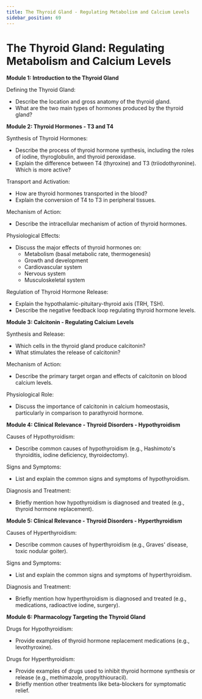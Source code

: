 ```yaml
---
title: The Thyroid Gland - Regulating Metabolism and Calcium Levels
sidebar_position: 69
---
```


# The Thyroid Gland: Regulating Metabolism and Calcium Levels

**Module 1: Introduction to the Thyroid Gland**

Defining the Thyroid Gland:
* Describe the location and gross anatomy of the thyroid gland.
* What are the two main types of hormones produced by the thyroid gland?

**Module 2: Thyroid Hormones - T3 and T4**

Synthesis of Thyroid Hormones:
* Describe the process of thyroid hormone synthesis, including the roles of iodine, thyroglobulin, and thyroid peroxidase.
* Explain the difference between T4 (thyroxine) and T3 (triiodothyronine). Which is more active?

Transport and Activation:
* How are thyroid hormones transported in the blood?
* Explain the conversion of T4 to T3 in peripheral tissues.

Mechanism of Action:
* Describe the intracellular mechanism of action of thyroid hormones.

Physiological Effects:
* Discuss the major effects of thyroid hormones on:
    * Metabolism (basal metabolic rate, thermogenesis)
    * Growth and development
    * Cardiovascular system
    * Nervous system
    * Musculoskeletal system

Regulation of Thyroid Hormone Release:
* Explain the hypothalamic-pituitary-thyroid axis (TRH, TSH).
* Describe the negative feedback loop regulating thyroid hormone levels.

**Module 3: Calcitonin - Regulating Calcium Levels**

Synthesis and Release:
* Which cells in the thyroid gland produce calcitonin?
* What stimulates the release of calcitonin?

Mechanism of Action:
* Describe the primary target organ and effects of calcitonin on blood calcium levels.

Physiological Role:
* Discuss the importance of calcitonin in calcium homeostasis, particularly in comparison to parathyroid hormone.

**Module 4: Clinical Relevance - Thyroid Disorders - Hypothyroidism**

Causes of Hypothyroidism:
* Describe common causes of hypothyroidism (e.g., Hashimoto's thyroiditis, iodine deficiency, thyroidectomy).

Signs and Symptoms:
* List and explain the common signs and symptoms of hypothyroidism.

Diagnosis and Treatment:
* Briefly mention how hypothyroidism is diagnosed and treated (e.g., thyroid hormone replacement).

**Module 5: Clinical Relevance - Thyroid Disorders - Hyperthyroidism**

Causes of Hyperthyroidism:
* Describe common causes of hyperthyroidism (e.g., Graves' disease, toxic nodular goiter).

Signs and Symptoms:
* List and explain the common signs and symptoms of hyperthyroidism.

Diagnosis and Treatment:
* Briefly mention how hyperthyroidism is diagnosed and treated (e.g., medications, radioactive iodine, surgery).

**Module 6: Pharmacology Targeting the Thyroid Gland**

Drugs for Hypothyroidism:
* Provide examples of thyroid hormone replacement medications (e.g., levothyroxine).

Drugs for Hyperthyroidism:
* Provide examples of drugs used to inhibit thyroid hormone synthesis or release (e.g., methimazole, propylthiouracil).
* Briefly mention other treatments like beta-blockers for symptomatic relief.